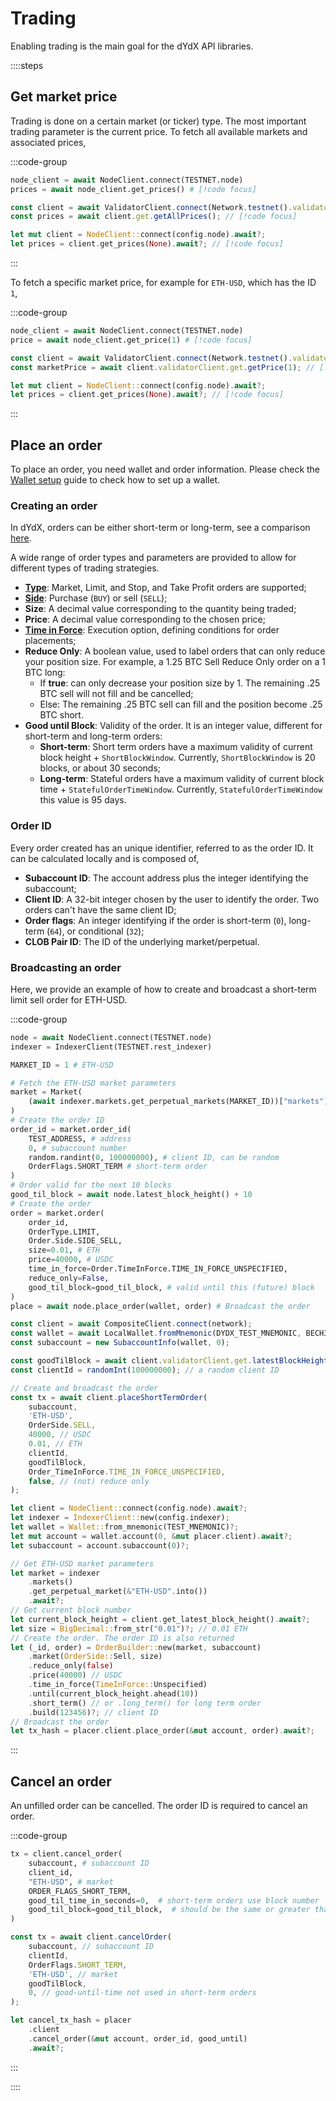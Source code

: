 # Trading

Enabling trading is the main goal for the dYdX API libraries.

::::steps

## Get market price

Trading is done on a certain market (or ticker) type. The most important trading parameter is the current price. To fetch all available markets and associated prices,

:::code-group

```python [Python]
node_client = await NodeClient.connect(TESTNET.node)
prices = await node_client.get_prices() # [!code focus]
```

```typescript [TypeScript]
const client = await ValidatorClient.connect(Network.testnet().validatorConfig);
const prices = await client.get.getAllPrices(); // [!code focus]
```

```rust [Rust]
let mut client = NodeClient::connect(config.node).await?;
let prices = client.get_prices(None).await?; // [!code focus]
```

:::

To fetch a specific market price, for example for `ETH-USD`, which has the ID `1`,

:::code-group

```python [Python]
node_client = await NodeClient.connect(TESTNET.node)
price = await node_client.get_price(1) # [!code focus]
```

```typescript [TypeScript]
const client = await ValidatorClient.connect(Network.testnet().validatorConfig);
const marketPrice = await client.validatorClient.get.getPrice(1); // [!code focus]
```

```rust [Rust]
let mut client = NodeClient::connect(config.node).await?;
let prices = client.get_prices(None).await?; // [!code focus]
```

:::

## Place an order

To place an order, you need wallet and order information. Please check the [Wallet setup](/interaction/wallet-setup) guide to check how to set up a wallet.

### Creating an order

In dYdX, orders can be either short-term or long-term, see a comparison [here](/concepts/trading/orders).

A wide range of order types and parameters are provided to allow for different types of trading strategies.

- [**Type**](/types/order_type): Market, Limit, and Stop, and Take Profit orders are supported;
- [**Side**](/types/order_side): Purchase (`BUY`) or sell (`SELL`); 
- **Size**: A decimal value corresponding to the quantity being traded;
- **Price**: A decimal value corresponding to the chosen price;
- [**Time in Force**](/types/time_in_force): Execution option, defining conditions for order placements;
- **Reduce Only**: A boolean value, used to label orders that can only reduce your position size. For example, a 1.25 BTC Sell Reduce Only order on a 1 BTC long:
  - If **true**: can only decrease your position size by 1. The remaining .25 BTC sell will not fill and be cancelled;
  - Else: The remaining .25 BTC sell can fill and the position become .25 BTC short.
- **Good until Block**: Validity of the order. It is an integer value, different for short-term and long-term orders:
  - **Short-term**: Short term orders have a maximum validity of current block height + `ShortBlockWindow`. Currently, `ShortBlockWindow` is 20 blocks, or about 30 seconds;
  - **Long-term**: Stateful orders have a maximum validity of current block time + `StatefulOrderTimeWindow`. Currently, `StatefulOrderTimeWindow` this value is 95 days.

### Order ID

Every order created has an unique identifier, referred to as the order ID. It can be calculated locally and is composed of,
- **Subaccount ID**: The account address plus the integer identifying the subaccount;
- **Client ID**: A 32-bit integer chosen by the user to identify the order. Two orders can't have the same client ID;
- **Order flags**: An integer identifying if the order is short-term (`0`), long-term (`64`), or conditional (`32`);
- **CLOB Pair ID**: The ID of the underlying market/perpetual.

### Broadcasting an order

Here, we provide an example of how to create and broadcast a short-term limit sell order for ETH-USD.

:::code-group

```python [Python]
node = await NodeClient.connect(TESTNET.node)
indexer = IndexerClient(TESTNET.rest_indexer)

MARKET_ID = 1 # ETH-USD

# Fetch the ETH-USD market parameters
market = Market(
    (await indexer.markets.get_perpetual_markets(MARKET_ID))["markets"][MARKET_ID]
)
# Create the order ID
order_id = market.order_id(
    TEST_ADDRESS, # address
    0, # subaccount number
    random.randint(0, 100000000), # client ID, can be random
    OrderFlags.SHORT_TERM # short-term order
)
# Order valid for the next 10 blocks
good_til_block = await node.latest_block_height() + 10
# Create the order
order = market.order(
    order_id,
    OrderType.LIMIT,
    Order.Side.SIDE_SELL,
    size=0.01, # ETH
    price=40000, # USDC
    time_in_force=Order.TimeInForce.TIME_IN_FORCE_UNSPECIFIED,
    reduce_only=False,
    good_til_block=good_til_block, # valid until this (future) block
)
place = await node.place_order(wallet, order) # Broadcast the order
```

```typescript [TypeScript]
const client = await CompositeClient.connect(network);
const wallet = await LocalWallet.fromMnemonic(DYDX_TEST_MNEMONIC, BECH32_PREFIX);
const subaccount = new SubaccountInfo(wallet, 0);

const goodTilBlock = await client.validatorClient.get.latestBlockHeight() + 10; // order valid until this block
const clientId = randomInt(100000000); // a random client ID

// Create and broadcast the order
const tx = await client.placeShortTermOrder(
    subaccount,
    'ETH-USD',
    OrderSide.SELL,
    40000, // USDC
    0.01, // ETH
    clientId,
    goodTilBlock,
    Order_TimeInForce.TIME_IN_FORCE_UNSPECIFIED,
    false, // (not) reduce only
);
```

```rust [Rust]
let client = NodeClient::connect(config.node).await?;
let indexer = IndexerClient::new(config.indexer);
let wallet = Wallet::from_mnemonic(TEST_MNEMONIC)?;
let mut account = wallet.account(0, &mut placer.client).await?;
let subaccount = account.subaccount(0)?;

// Get ETH-USD market parameters
let market = indexer
    .markets()
    .get_perpetual_market(&"ETH-USD".into())
    .await?;
// Get current block number
let current_block_height = client.get_latest_block_height().await?;
let size = BigDecimal::from_str("0.01")?; // 0.01 ETH
// Create the order. The order ID is also returned
let (_id, order) = OrderBuilder::new(market, subaccount)
    .market(OrderSide::Sell, size)
    .reduce_only(false)
    .price(40000) // USDC
    .time_in_force(TimeInForce::Unspecified)
    .until(current_block_height.ahead(10))
    .short_term() // or .long_term() for long term order
    .build(123456)?; // client ID
// Broadcast the order
let tx_hash = placer.client.place_order(&mut account, order).await?;
```

:::

## Cancel an order

An unfilled order can be cancelled. The order ID is required to cancel an order.

:::code-group

```python [Python]
tx = client.cancel_order(
    subaccount, # subaccount ID
    client_id,
    "ETH-USD", # market
    ORDER_FLAGS_SHORT_TERM,
    good_til_time_in_seconds=0,  # short-term orders use block number
    good_til_block=good_til_block,  # should be the same or greater than order to cancel
)
```

```typescript [TypeScript]
const tx = await client.cancelOrder(
    subaccount, // subaccount ID
    clientId,
    OrderFlags.SHORT_TERM,
    'ETH-USD', // market
    goodTilBlock,
    0, // good-until-time not used in short-term orders
);
```

```rust [Rust]
let cancel_tx_hash = placer
    .client
    .cancel_order(&mut account, order_id, good_until)
    .await?;
```

:::

::::
